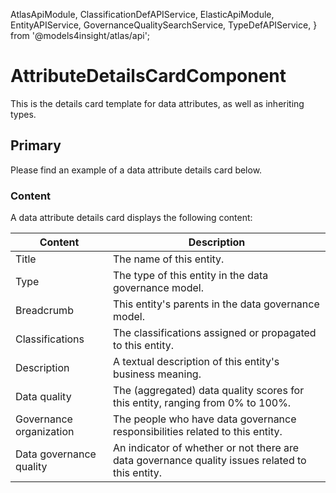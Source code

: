   AtlasApiModule,
  ClassificationDefAPIService,
  ElasticApiModule,
  EntityAPIService,
  GovernanceQualitySearchService,
  TypeDefAPIService,
} from '@models4insight/atlas/api';

<Meta of={AttributeDetailsCardComponentStories} />

# AttributeDetailsCardComponent

This is the details card template for data attributes, as well as inheriting types.

## Primary

Please find an example of a data attribute details card below.

<Canvas>
  <Story of={AttributeDetailsCardComponentStories.Primary} />
</Canvas>

### Content

A data attribute details card displays the following content:

| Content                 | Description                                                                                     |
|-------------------------|-------------------------------------------------------------------------------------------------|
| Title                   | The name of this entity.                                                                        |
| Type                    | The type of this entity in the data governance model.                                           |
| Breadcrumb              | This entity's parents in the data governance model.                                             |
| Classifications         | The classifications assigned or propagated to this entity.                                      |
| Description             | A textual description of this entity's business meaning.                                        |
| Data quality            | The (aggregated) data quality scores for this entity, ranging from 0% to 100%.                  |
| Governance organization | The people who have data governance responsibilities related to this entity.                    |
| Data governance quality | An indicator of whether or not there are data governance quality issues related to this entity. |
